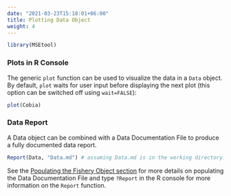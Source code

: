 ```yaml
---
date: "2021-03-23T15:18:01+06:00"
title: Plotting Data Object
weight: 4
---
```


```r
library(MSEtool)

```

### Plots in R Console
The generic `plot` function can be used to visualize the data in a `Data` object. By default, `plot` waits for user input before displaying the next plot (this option can be switched off using `wait=FALSE`):

```r
plot(Cobia) 
```

### Data Report
A Data object can be combined with a Data Documentation File to produce a fully documented data report. 

```r
Report(Data, "Data.md") # assuming Data.md is in the working directory.
```

See the [Populating the Fishery Object section](/tutorial-populating-data/) for more details on populating the Data Documentation File and type `?Report` in the R console for more information on the `Report` function.


